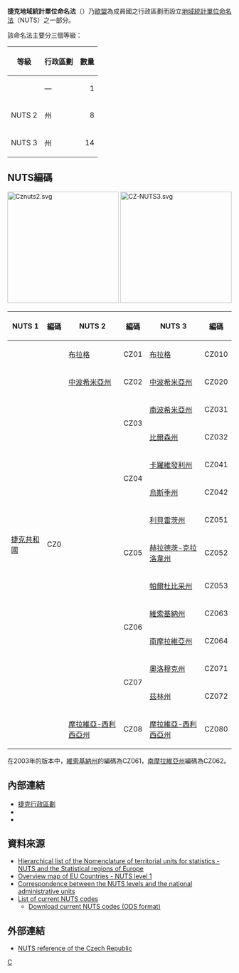 {{main|地域統計單位命名法}}

'''捷克地域統計單位命名法'''（{{lang-en|NUTS of Czech Republic}}）乃[[歐盟|歐盟]]為成員國之行政區劃而設立[[地域統計單位命名法|地域統計單位命名法]]（NUTS）之一部分。

該命名法主要分三個等級：

{| class="wikitable"
|-
! 等級
! 行政區劃
! 數量
|-
! {{link-en|歐盟第一級地域統計單位命名法|First level NUTS of the European Union|NUTS 1}}
| —
| align="right" | 1
|-
! NUTS 2
| 州
| align="right" | 8
|-
! NUTS 3
| 州
| align="right" | 14
|}

==NUTS編碼==
[[Image:Cznuts2.svg|250px]]
[[Image:CZ-NUTS3.svg|250px]]

{| border="1" cellpadding="2" cellspacing="0"
|- style="background-color:#ffd700;text-align:left"
! NUTS 1
! 編碼
! NUTS 2
! 編碼
! NUTS 3
! 編碼
|-
| rowspan=14 | [[捷克共和國|捷克共和國]]
| rowspan=14 | CZ0
| [[布拉格|布拉格]]
| CZ01
| [[布拉格|布拉格]]
| CZ010
|-
| [[中波希米亞州|中波希米亞州]]
| CZ02
| [[中波希米亞州|中波希米亞州]]
| CZ020
|-
| rowspan=2 | {{link-en|西南州 (捷克)|Jihozápad|西南州}}
| rowspan=2 | CZ03
| [[南波希米亞州|南波希米亞州]]
| CZ031
|-
| [[比爾森州|比爾森州]]
| CZ032
|-
| rowspan=2 | {{link-en|西北州 (捷克)|Severozápad|西北州}}
| rowspan=2 | CZ04
| [[卡羅維發利州|卡羅維發利州]]
| CZ041
|-
| [[烏斯季州|烏斯季州]]
| CZ042
|-
| rowspan=3 | {{link-en|東北州 (捷克)|Severovýchod|東北州}}
| rowspan=3 | CZ05
| [[利貝雷茨州|利貝雷茨州]]
| CZ051
|-
| [[赫拉德茨-克拉洛韋州|赫拉德茨-克拉洛韋州]]
| CZ052
|-
| [[帕爾杜比采州|帕爾杜比采州]]
| CZ053
|-
| rowspan=2 | {{link-en|東南州 (捷克)|Jihovýchod|東南州}}
| rowspan=2 | CZ06
| [[維索基納州|維索基納州]]
| CZ063
|-
| [[南摩拉維亞州|南摩拉維亞州]]
| CZ064
|-
| rowspan=2 | {{link-en|中摩拉維亞州|Střední Morava}}
| rowspan=2 | CZ07
| [[奧洛穆克州|奧洛穆克州]]
| CZ071
|-
| [[茲林州|茲林州]]
| CZ072
|-
| [[摩拉維亞-西利西亞州|摩拉維亞-西利西亞州]]
| CZ08
| [[摩拉維亞-西利西亞州|摩拉維亞-西利西亞州]]
| CZ080
|}

在2003年的版本中，[[維索基納州|維索基納州]]的編碼為CZ061，[[南摩拉維亞州|南摩拉維亞州]]編碼為CZ062。

==內部連結==
* [[捷克行政區劃|捷克行政區劃]]
* {{link-en|ISO 3166-2:CZ|ISO 3166-2:CZ}}
* {{link-en|FIPS區域代碼列表 (D–F)|List of FIPS region codes (D–F)}}

==資料來源==
* [http://ec.europa.eu/eurostat/ramon/nuts/codelist_en.cfm?list=nuts Hierarchical list of the Nomenclature of territorial units for statistics - NUTS and the Statistical regions of Europe] {{Wayback|url=http://ec.europa.eu/eurostat/ramon/nuts/codelist_en.cfm?list=nuts |date=20171010143243 }}
* [http://ec.europa.eu/eurostat/ramon/nuts/pngmaps/eu1.png Overview map of EU Countries - NUTS level 1] {{Wayback|url=http://ec.europa.eu/eurostat/ramon/nuts/pngmaps/eu1.png |date=20100531085537 }}
* [http://ec.europa.eu/eurostat/ramon/nuts/introannex_regions_en.html Correspondence between the NUTS levels and the national administrative units] {{Wayback|url=http://ec.europa.eu/eurostat/ramon/nuts/introannex_regions_en.html |date=20160211090417 }}
* [http://simap.europa.eu/codes-and-nomenclatures/codes-nuts/codes-nuts-table_en.htm List of current NUTS codes] {{WebCite|url=https://www.webcitation.org/65DKaDyJT?url=http://simap.europa.eu/codes-and-nomenclatures/codes-nuts/codes-nuts-table_en.htm |date=20120205013927 |dateformat=iso }}
** [http://simap.europa.eu/codes-and-nomenclatures/codes-nuts/nuts_2008.ods Download current NUTS codes (ODS format)] {{Wayback|url=http://simap.europa.eu/codes-and-nomenclatures/codes-nuts/nuts_2008.ods |date=20150716204920 }}

==外部連結==
* [http://www.czso.cz/csu/klasifik.nsf/i/13ED35BB70985093C1256F820046622E/$File/CZ-NUTSsystem.pdf NUTS reference of the Czech Republic] {{Wayback|url=http://www.czso.cz/csu/klasifik.nsf/i/13ED35BB70985093C1256F820046622E/$File/CZ-NUTSsystem.pdf |date=20160310132713 }}

{{地域統計單位命名法|state=collapsed}}
[[Category:地域統計單位命名法|C]]